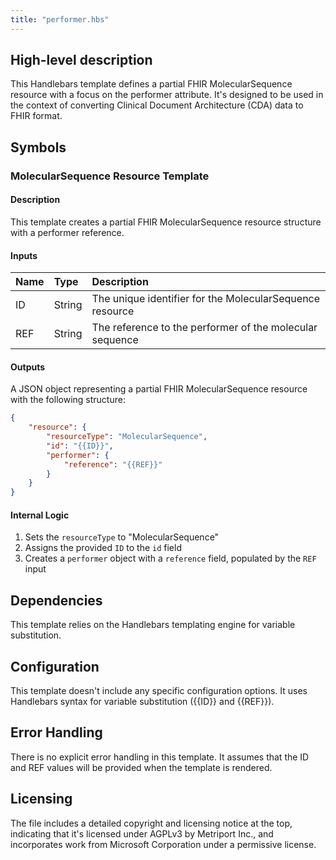 ```yaml
---
title: "performer.hbs"
---
```


## High-level description
This Handlebars template defines a partial FHIR MolecularSequence resource with a focus on the performer attribute. It's designed to be used in the context of converting Clinical Document Architecture (CDA) data to FHIR format.

## Symbols

### MolecularSequence Resource Template
#### Description
This template creates a partial FHIR MolecularSequence resource structure with a performer reference.

#### Inputs
| Name | Type | Description |
|:-----|:-----|:------------|
| ID | String | The unique identifier for the MolecularSequence resource |
| REF | String | The reference to the performer of the molecular sequence |

#### Outputs
A JSON object representing a partial FHIR MolecularSequence resource with the following structure:
```json
{
    "resource": {
        "resourceType": "MolecularSequence",
        "id": "{{ID}}",
        "performer": {
            "reference": "{{REF}}"
        }
    }
}
```

#### Internal Logic
1. Sets the `resourceType` to "MolecularSequence"
2. Assigns the provided `ID` to the `id` field
3. Creates a `performer` object with a `reference` field, populated by the `REF` input

## Dependencies
This template relies on the Handlebars templating engine for variable substitution.

## Configuration
This template doesn't include any specific configuration options. It uses Handlebars syntax for variable substitution ({{ID}} and {{REF}}).

## Error Handling
There is no explicit error handling in this template. It assumes that the ID and REF values will be provided when the template is rendered.

## Licensing
The file includes a detailed copyright and licensing notice at the top, indicating that it's licensed under AGPLv3 by Metriport Inc., and incorporates work from Microsoft Corporation under a permissive license.